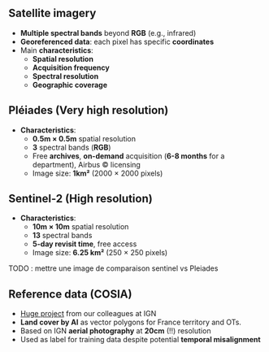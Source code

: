 ## Satellite imagery

- [**Multiple spectral bands**]{.orange} beyond [**R**]{.red2}[**G**]{.green2}[**B**]{.blue2} (e.g., infrared)
- [**Georeferenced data**]{.orange}: each pixel has specific [**coordinates**]{.blue2}
- Main [**characteristics**]{.orange}:
  - [**Spatial resolution**]{.blue2}
  - [**Acquisition frequency**]{.blue2}
  - [**Spectral resolution**]{.blue2}
  - [**Geographic coverage**]{.blue2}


## Pléiades (Very high resolution)

- [**Characteristics**]{.orange}:
  - [**0.5m × 0.5m**]{.blue2} spatial resolution
  - [**3**]{.blue2} spectral bands ([**R**]{.red2}[**G**]{.green2}[**B**]{.blue2})
  - Free [**archives**]{.blue2}, [**on-demand**]{.blue2} acquisition ([**6-8 months**]{.green2} for a department), Airbus © licensing
  - Image size: [**1km²**]{.blue2} (2000 × 2000 pixels)


## Sentinel-2 (High resolution)
- [**Characteristics**]{.orange}:
  - [**10m × 10m**]{.blue2} spatial resolution
  - [**13**]{.blue2} spectral bands
  - [**5-day revisit time**]{.blue2}, free access
  - Image size: [**6.25 km²**]{.blue2} (250 × 250 pixels)

TODO : mettre une image de comparaison sentinel vs Pleiades

## Reference data (COSIA)

- [Huge project](https://cosia.ign.fr/info#visualisation) from our colleagues at IGN
- [**Land cover by AI**]{.orange} as vector polygons for France territory and OTs.
- Based on IGN [**aerial photography**]{.orange} at [**20cm**]{.blue2} (!!) resolution 
- Used as label for training data despite potential [**temporal misalignment**]{.orange}